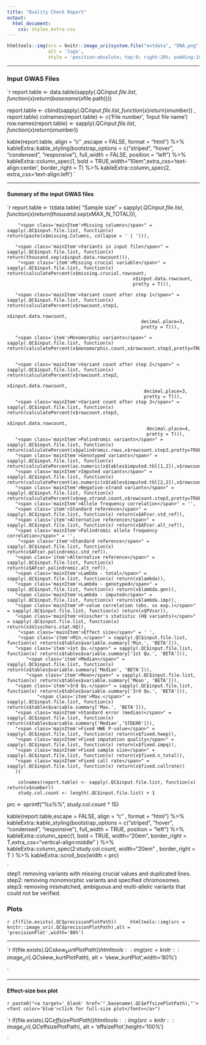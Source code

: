 ---
title: "Quality Check Report"
output:
  html_document:
    css: styles_extra.css
---

<style>
.main-container {
    max-width: 90%;
    margin-left: auto;
    margin-right: auto;
}
</style>


```{r, echo=FALSE}
htmltools::img(src = knitr::image_uri(system.file("extdata", "DNA.png", package = "GWASinspector")), 
               alt = 'logo', 
               style = 'position:absolute; top:0; right:20%; padding:10px;')
```

***



<h3 class="header1">Input GWAS Files</h3>



`r  report.table <- data.table(sapply(.QC$input.file.list, 
                                  function(x) 
                                    return(basename(x$file.path))))
                                    
  report.table <- cbind(sapply(.QC$input.file.list, function(x) return(x$number)) , report.table)
  colnames(report.table) <- c('File number', 'Input file name')
  row.names(report.table) <- sapply(.QC$input.file.list, function(x) return(x$number))

kable(report.table, align = "c" ,escape = FALSE, format = "html") %>% 
kableExtra::kable_styling(bootstrap_options = c("striped", "hover", "condensed", "responsive"), 
full_width = FALSE, 
position = "left") %>%
kableExtra::column_spec(1, bold = TRUE,width="10em",extra_css='text-align:center', border_right = T) %>%
kableExtra::column_spec(2, extra_css='text-align:left')
`

***

<h4 class="header2">Summary of the input GWAS files</h4>

`r report.table <- t(data.table(
       "<span class='mainItem'>Sample size</span>" = sapply(.QC$input.file.list, function(x) return(thousand.sep(x$MAX_N_TOTAL))),
	   
	    "<span class='mainItem'>Missing columns</span>" = sapply(.QC$input.file.list, function(x) return(paste(x$missing.Columns, collapse = ' | '))), 
		
       "<span class='mainItem'>Variants in input file</span>" = sapply(.QC$input.file.list, function(x) return(thousand.sep(x$input.data.rowcount))), 
		"<span class='item'>Missing crucial variable</span>" = sapply(.QC$input.file.list, function(x) return(calculatePercent(x$missing.crucial.rowcount,
                                                  x$input.data.rowcount,
                                                  pretty = T))),
												  
       "<span class='mainItem'>Variant count after step 1</span>" = sapply(.QC$input.file.list, function(x) return(calculatePercent(x$rowcount.step1,
                                                     x$input.data.rowcount,
                                                     decimal.place=3,
                                                     pretty = T))),
													 
	   "<span class='item'>Monomorphic variants</span>" = sapply(.QC$input.file.list, function(x) return(calculatePercent(x$monomorphic.count,x$rowcount.step3,pretty=TRUE))),
	   

	   "<span class='mainItem'>Variant count after step 2</span>" = sapply(.QC$input.file.list, function(x) return(calculatePercent(x$rowcount.step2,
                                                      x$input.data.rowcount,
                                                      decimal.place=3,
                                                      pretty = T))),
	   "<span class='mainItem'>Variant count after step 3</span>" = sapply(.QC$input.file.list, function(x) return(calculatePercent(x$rowcount.step3,
                                                       x$input.data.rowcount,
                                                       decimal.place=4,
                                                       pretty = T))),
	   "<span class='mainItem'>Palindromic variants</span>" = sapply(.QC$input.file.list, function(x) return(calculatePercent(x$palindromic.rows,x$rowcount.step3,pretty=TRUE))),
       "<span class='mainItem'>Genotyped variants</span>" = sapply(.QC$input.file.list, function(x) return(calculatePercent(as.numeric(x$tables$imputed.tbl[1,2]),x$rowcount.step3,pretty=TRUE))),
       "<span class='mainItem'>Imputed variants</span>" = sapply(.QC$input.file.list, function(x) return(calculatePercent(as.numeric(x$tables$imputed.tbl[2,2]),x$rowcount.step3,pretty=TRUE))),
       "<span class='mainItem'>Negative-strand variants</span>" = sapply(.QC$input.file.list, function(x) return(calculatePercent(x$neg.strand.count,x$rowcount.step3,pretty=TRUE))),
	   "<span class='mainItem'>Allele frequency correlation</span>" = '',
	   "<span class='item'>Standard reference</span>" = sapply(.QC$input.file.list, function(x) return(x$AFcor.std_ref)),
	   "<span class='item'>Alternative reference</span>" = sapply(.QC$input.file.list, function(x) return(x$AFcor.alt_ref)),
       "<span class='mainItem'>Palindromic allele frequency correlation</span>" = '',
        "<span class='item'>Standard reference</span>" = sapply(.QC$input.file.list, function(x) return(x$AFcor.palindromic.std_ref)),
       "<span class='item'>Alternative reference</span>" = sapply(.QC$input.file.list, function(x) return(x$AFcor.palindromic.alt_ref)),
       "<span class='mainItem'>Lambda - total</span>" = sapply(.QC$input.file.list, function(x) return(x$lambda)),
       "<span class='mainItem'>Lambda - genotyped</span>" = sapply(.QC$input.file.list, function(x) return(x$lambda.gen)),
       "<span class='mainItem'>Lambda - imputed</span>" = sapply(.QC$input.file.list, function(x) return(x$lambda.imp)),
	   "<span class='mainItem'>P-value correlation (obs. vs exp.)</span>" = sapply(.QC$input.file.list, function(x) return(x$PVcor)),
       "<span class='mainItem'>Visscher's statistic (HQ variants)</span>" = sapply(.QC$input.file.list, function(x) return(x$Visschers.stat.HQ)),
        "<span class='mainItem'>Effect size</span>" = ' ',
        "<span class='item'>Min.</span>" = sapply(.QC$input.file.list, function(x) return(x$tables$variable.summary['Min.', 'BETA'])),
	   "<span class='item'>1st Qu.</span>" = sapply(.QC$input.file.list, function(x) return(x$tables$variable.summary['1st Qu.', 'BETA'])),
    	   "<span class='item'>Median</span>" = sapply(.QC$input.file.list, function(x) return(x$tables$variable.summary['Median', 'BETA'])),
	   	   "<span class='item'>Mean</span>" = sapply(.QC$input.file.list, function(x) return(x$tables$variable.summary['Mean', 'BETA'])),
	   "<span class='item'>3rd Qu.</span>" = sapply(.QC$input.file.list, function(x) return(x$tables$variable.summary['3rd Qu.', 'BETA'])),
	           "<span class='item'>Max.</span>" = sapply(.QC$input.file.list, function(x) return(x$tables$variable.summary['Max.', 'BETA'])),
	   "<span class='mainItem'>Standard error (median)</span>" = sapply(.QC$input.file.list, function(x) return(x$tables$variable.summary['Median','STDERR'])),
       "<span class='mainItem'>Fixed HWE P-value</span>" = sapply(.QC$input.file.list, function(x) return(x$fixed.hwep)),
	   "<span class='mainItem'>Fixed imputation quality</span>" = sapply(.QC$input.file.list, function(x) return(x$fixed.impq)),
	   "<span class='mainItem'>Fixed sample size</span>" = sapply(.QC$input.file.list, function(x) return(x$fixed.n_total)),
	   "<span class='mainItem'>Fixed call rate</span>" = sapply(.QC$input.file.list, function(x) return(x$fixed.callrate))
       ))
      
	    colnames(report.table) <- sapply(.QC$input.file.list, function(x) return(x$number))
		study.col.count <- length(.QC$input.file.list) + 1

prc <-  sprintf("%s%%", study.col.count * 15)	
	
kable(report.table,escape = FALSE, align = "c" , format = "html") %>% 
kableExtra::kable_styling(bootstrap_options = c("striped", "hover", "condensed", "responsive"), 
full_width = TRUE, 
position = "left") %>%
kableExtra::column_spec(1, bold = TRUE, width="20em", border_right = T,extra_css="vertical-align:middle"  ) %>%
kableExtra::column_spec(2:study.col.count, width="20em" , border_right = T ) %>%
kableExtra::scroll_box(width = prc)

`
<br/>
  <div>step1: removing variants with missing crucial values and duplicated lines.</div>
  <div>step2: removing monomorphic variants and specified chromosomes.</div>
  <div>step3: removing mismatched, ambiguous and multi-allelic variants that could not be verified.</div>



<h3 class="header1">Plots</h3>

`r if(file.exists(.QC$precisionPlotPath))
	htmltools::img(src = knitr::image_uri(.QC$precisionPlotPath),alt = 'precisionPlot',width='80%')
`


***


`r 
if(file.exists(.QC$skew_kurtPlotPath))
	htmltools::img(src = knitr::image_uri(.QC$skew_kurtPlotPath), 
               alt = 'skew_kurtPlot',width='80%')

`

*** 




<h4 class="header2">Effect-size box plot</h4>
`r paste0("<a target='_blank' href='",basename(.QC$effsizePlotPath),"'><font color='blue'>click for full-size plot</font></a>")`

`r 
if(file.exists(.QC$effsizePlotPath))
	htmltools::img(src = knitr::image_uri(.QC$effsizePlotPath), 
               alt = 'effsizePlot',height='100%')

`
